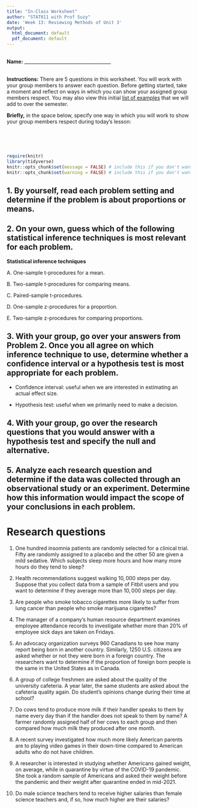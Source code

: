```yaml
---
title: "In-Class Worksheet"
author: "STAT011 with Prof Suzy"
date: 'Week 13: Reviewing Methods of Unit 3'
output:
  html_document: default
  pdf_document: default
---
```

<br>
**Name:** _____________________________________

<br>
**Instructions:** There are 5 questions in this worksheet. You will work with your group members to answer each question. Before getting started, take a moment and reflect on ways in which you can show your assigned group members respect. You may also view this initial [list of examples](https://docs.google.com/document/d/1emP8SiS2IO-_blKdVmVp-CJTr0NLlKG4vzMnphH-P7E/edit?usp=sharing) that we will add to over the semester.

**Briefly,** in the space below, specify one way in which you will work to show your group members respect during today's lesson:

<br>
<br>
<br>

```r
require(knitr)
library(tidyverse)
knitr::opts_chunk$set(message = FALSE) # include this if you don't want markdown to knit messages
knitr::opts_chunk$set(warning = FALSE) # include this if you don't want markdown to knit warnings
```


## 1.  By yourself, read each problem setting and determine if the problem is about proportions or means. 

\vspace{1cm}

## 2.  On your own, guess which of the following statistical inference techniques is most relevant for each problem. 

**Statistical inference techniques** 

A. One-sample t-procedures for a mean.

B. Two-sample t-procedures for comparing means.

C. Paired-sample t-procedures.

D. One-sample z-procedures for a proportion.

E. Two-sample z-procedures for comparing proportions.


## 3.  With your group, go over your answers from Problem 2. Once you all agree on which inference technique to use, determine whether a confidence interval or a hypothesis test is most appropriate for each problem. 


* Confidence interval: useful when we are interested in estimating an actual effect size.

* Hypothesis test: useful when we primarily need to make a decision. 


## 4.  With your group, go over the research questions that you would answer with a hypothesis test and specify the null and alternative. 

\vspace{1cm}

## 5. Analyze each research question and determine if the data was collected through an observational study or an experiment. Determine how this information would impact the scope of your conclusions in each problem. 

\pagebreak 

# Research questions 

1. One hundred insomnia patients are randomly selected for a clinical trial. Fifty are randomly assigned to a placebo and the other $50$ are given a mild sedative. Which subjects sleep more hours and how many more hours do they tend to sleep? 

\vspace{1cm}

2. Health recommendations suggest walking $10,000$ steps per day. Suppose that you collect data from a sample of Fitbit users and you want to determine if they average more than $10,000$ steps per day. 

\vspace{1cm}

3. Are people who smoke tobacco cigarettes more likely to suffer from lung cancer than people who smoke marijuana cigarettes? 

\vspace{1cm}

4. The manager of a company’s human resource department examines employee attendance records to investigate whether more than $20\%$ of employee sick days are taken on Fridays.

\vspace{1cm}

5.  An advocacy organization surveys $960$ Canadians to see how many report being born in another country. Similarly, $1250$ U.S. citizens are asked whether or not they were born in a foreign country. The researchers want to determine if the proportion of foreign born people is the same in the United States as in Canada. 

\vspace{1cm}

6.  A group of college freshmen are asked about the quality of the university cafeteria. A year later, the same students are asked about the cafeteria quality again. Do student's opinions change during their time at school? 

\vspace{1cm}

7. Do cows tend to produce more milk if their handler speaks to them by name every day than if the handler does not speak to them by name? A farmer randomly assigned half of her cows to each group and then compared how much milk they produced after one month. 

\vspace{1cm}

8. A recent survey investigated how much more likely American parents are to playing video games in their down-time compared to American adults who do not have children. 

\vspace{1cm}

9. A researcher is interested in studying whether Americans gained weight, on average, while in quarantine by virtue of the COVID-19 pandemic. She took a random sample of Americans and asked their weight before the pandemic and their weight after quarantine ended in mid-2021.

\vspace{1cm}

10. Do male science teachers tend to receive higher salaries than female science teachers and, if so, how much higher are their salaries?  